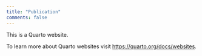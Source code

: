 ```yaml
---
title: "Publication"
comments: false
---
```


This is a Quarto website.

To learn more about Quarto websites visit <https://quarto.org/docs/websites>.
